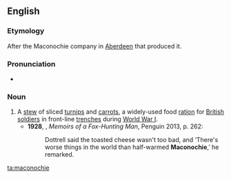 ==English==
{{wikipedia}}
===Etymology===
After the Maconochie company in [[Aberdeen]] that produced it.

===Pronunciation===
*{{a|UK}} {{IPA|/məˈkɒnəki/|/məˈkɒnəxi/}}

===Noun===
{{en-noun|-}}

# A [[stew]] of sliced [[turnip]]s and [[carrot]]s, a widely-used food [[ration]] for [[British]] [[soldier]]s in front-line [[trench]]es during [[World War I]].
#*'''1928''', {{w|Siegfried Sassoon}}, ''Memoirs of a Fox-Hunting Man'', Penguin 2013, p. 262:
#*:Dottrell said the toasted cheese wasn't too bad, and ‘There's worse things in the world than half-warmed '''Maconochie''',’ he remarked.

[[ta:maconochie]]